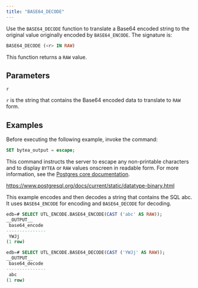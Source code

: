 ```yaml
---
title: "BASE64_DECODE"
---
```


Use the `BASE64_DECODE` function to translate a Base64 encoded string to the original value originally encoded by `BASE64_ENCODE`. The signature is:

```sql
BASE64_DECODE (<r> IN RAW)
```

This function returns a `RAW` value.

## Parameters

`r`

 `r` is the string that contains the Base64 encoded data to translate to `RAW` form.

## Examples

Before executing the following example, invoke the command:

```sql
SET bytea_output = escape;
```

This command instructs the server to escape any non-printable characters and to display `BYTEA` or `RAW` values onscreen in readable form. For more information, see the [Postgres core documentation](https://www.postgresql.org/docs/current/static/datatype-binary.html).

<https://www.postgresql.org/docs/current/static/datatype-binary.html>

This example encodes and then decodes a string that contains the SQL abc. It uses `BASE64_ENCODE` for encoding and `BASE64_DECODE` for decoding.

```sql
edb=# SELECT UTL_ENCODE.BASE64_ENCODE(CAST ('abc' AS RAW));
__OUTPUT__
 base64_encode
---------------
 YWJj
(1 row)
```
```sql
edb=# SELECT UTL_ENCODE.BASE64_DECODE(CAST ('YWJj' AS RAW));
__OUTPUT__
 base64_decode
---------------
 abc
(1 row)
```
